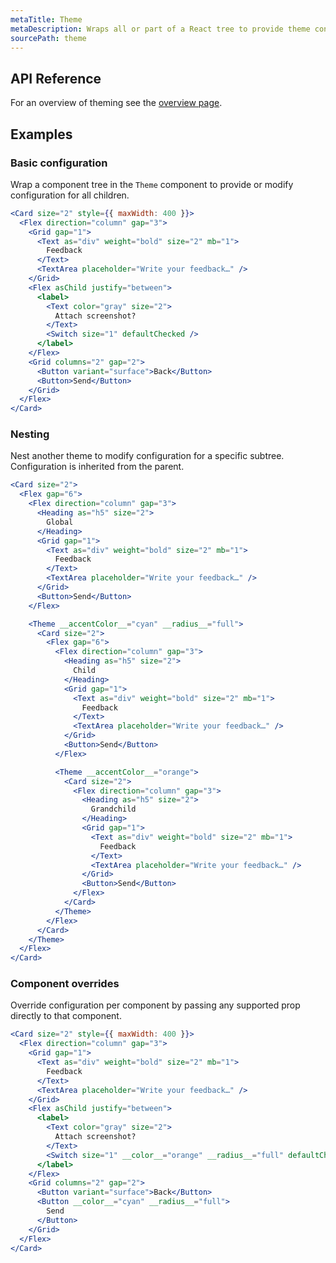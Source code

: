 ```yaml
---
metaTitle: Theme
metaDescription: Wraps all or part of a React tree to provide theme configuration.
sourcePath: theme
---
```


## API Reference

For an overview of theming see the [overview page](/themes/docs/theme/overview).

<ThemesPropsTable name="theme" />

## Examples

### Basic configuration

Wrap a component tree in the `Theme` component to provide or modify configuration for all children.

```jsx live=true
<Card size="2" style={{ maxWidth: 400 }}>
  <Flex direction="column" gap="3">
    <Grid gap="1">
      <Text as="div" weight="bold" size="2" mb="1">
        Feedback
      </Text>
      <TextArea placeholder="Write your feedback…" />
    </Grid>
    <Flex asChild justify="between">
      <label>
        <Text color="gray" size="2">
          Attach screenshot?
        </Text>
        <Switch size="1" defaultChecked />
      </label>
    </Flex>
    <Grid columns="2" gap="2">
      <Button variant="surface">Back</Button>
      <Button>Send</Button>
    </Grid>
  </Flex>
</Card>
```

### Nesting

Nest another theme to modify configuration for a specific subtree. Configuration is inherited from the parent.

```jsx live=true scroll=true line=16,32
<Card size="2">
  <Flex gap="6">
    <Flex direction="column" gap="3">
      <Heading as="h5" size="2">
        Global
      </Heading>
      <Grid gap="1">
        <Text as="div" weight="bold" size="2" mb="1">
          Feedback
        </Text>
        <TextArea placeholder="Write your feedback…" />
      </Grid>
      <Button>Send</Button>
    </Flex>

    <Theme __accentColor__="cyan" __radius__="full">
      <Card size="2">
        <Flex gap="6">
          <Flex direction="column" gap="3">
            <Heading as="h5" size="2">
              Child
            </Heading>
            <Grid gap="1">
              <Text as="div" weight="bold" size="2" mb="1">
                Feedback
              </Text>
              <TextArea placeholder="Write your feedback…" />
            </Grid>
            <Button>Send</Button>
          </Flex>

          <Theme __accentColor__="orange">
            <Card size="2">
              <Flex direction="column" gap="3">
                <Heading as="h5" size="2">
                  Grandchild
                </Heading>
                <Grid gap="1">
                  <Text as="div" weight="bold" size="2" mb="1">
                    Feedback
                  </Text>
                  <TextArea placeholder="Write your feedback…" />
                </Grid>
                <Button>Send</Button>
              </Flex>
            </Card>
          </Theme>
        </Flex>
      </Card>
    </Theme>
  </Flex>
</Card>
```

### Component overrides

Override configuration per component by passing any supported prop directly to that component.

```jsx live=true line=14,19
<Card size="2" style={{ maxWidth: 400 }}>
  <Flex direction="column" gap="3">
    <Grid gap="1">
      <Text as="div" weight="bold" size="2" mb="1">
        Feedback
      </Text>
      <TextArea placeholder="Write your feedback…" />
    </Grid>
    <Flex asChild justify="between">
      <label>
        <Text color="gray" size="2">
          Attach screenshot?
        </Text>
        <Switch size="1" __color__="orange" __radius__="full" defaultChecked />
      </label>
    </Flex>
    <Grid columns="2" gap="2">
      <Button variant="surface">Back</Button>
      <Button __color__="cyan" __radius__="full">
        Send
      </Button>
    </Grid>
  </Flex>
</Card>
```
